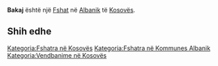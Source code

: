 {{Fshat në Kosovës
 | Emri                = Bakaj
| srp_N_name = Bakaj
| srp_N_FULL_NAME_RO = Bakaj
| srp_N_FULL_NAME_ND_RO = Bakaj
| srp_N_SORT_NAME_RG = BAKAJ
| srp_N_FULL_NAME_RG = Bakaj
| srp_N_FULL_NAME_ND_RG = Bakaj
| std_V_name = Bakaji
| std_V_FULL_NAME_RO = Bakaji
| std_V_FULL_NAME_ND_RO = Bakaji
| std_V_SORT_NAME_RG = BAKAJI
| std_V_FULL_NAME_RG = Bakaji
| std_V_FULL_NAME_ND_RG = Bakaji

 | Emri (Rasa dhanore) = 
 | Figura              = 
 | Shteti              = Kosovo
 | Komuna              = Albanik
 | Kodi postar         = 
 | Sipërfaqja          = 

 | Popullsia           = 

 | Regj. i popullsisë  = 
 | Dend. e popullsisë  = 
 | Faqja zyrtare       = 
 <!--- Koordinatat ----> 
 | Gjerësia            = 42.666389
 | Gjatësia            = 20.603611
 | Lartësia            = 
}}
'''Bakaj''' është një [[Fshat]] në [[Albanik]] të [[Kosovës]].

<!-- == Gjeografia == -->
<!-- == Historia == -->
<!-- == Demografia == -->
== Shih edhe ==
{{Komuna Albanik}}
{{Kosovo-Administrata-Cung}}

[[Kategoria:Fshatra në Kosovës]]
[[Kategoria:Fshatra në Kommunes Albanik]]
[[Kategoria:Vendbanime në Kosovës]]